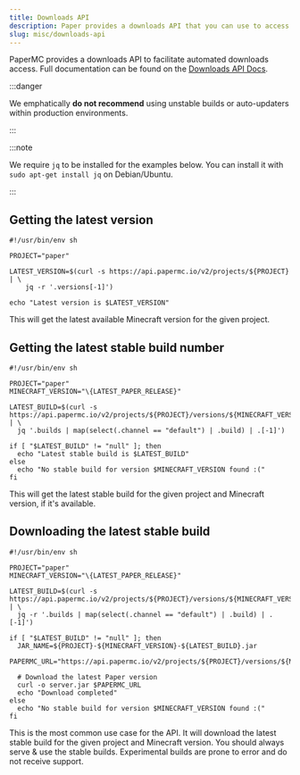 ```yaml
---
title: Downloads API
description: Paper provides a downloads API that you can use to access builds.
slug: misc/downloads-api
---
```


PaperMC provides a downloads API to facilitate automated downloads access. Full documentation can be
found on the [Downloads API Docs](https://api.papermc.io/docs).

:::danger

We emphatically **do not recommend** using unstable builds or auto-updaters within production environments.

:::

:::note

We require `jq` to be installed for the examples below. You can install it with `sudo apt-get install jq` on Debian/Ubuntu.

:::

## Getting the latest version

```shell
#!/usr/bin/env sh

PROJECT="paper"

LATEST_VERSION=$(curl -s https://api.papermc.io/v2/projects/${PROJECT} | \
    jq -r '.versions[-1]')

echo "Latest version is $LATEST_VERSION"
```

This will get the latest available Minecraft version for the given project.

## Getting the latest stable build number

```shell replace
#!/usr/bin/env sh

PROJECT="paper"
MINECRAFT_VERSION="\{LATEST_PAPER_RELEASE}"

LATEST_BUILD=$(curl -s https://api.papermc.io/v2/projects/${PROJECT}/versions/${MINECRAFT_VERSION}/builds | \
  jq '.builds | map(select(.channel == "default") | .build) | .[-1]')

if [ "$LATEST_BUILD" != "null" ]; then
  echo "Latest stable build is $LATEST_BUILD"
else
  echo "No stable build for version $MINECRAFT_VERSION found :("
fi
```

This will get the latest stable build for the given project and Minecraft version, if it's available.

## Downloading the latest stable build

```shell replace
#!/usr/bin/env sh

PROJECT="paper"
MINECRAFT_VERSION="\{LATEST_PAPER_RELEASE}"

LATEST_BUILD=$(curl -s https://api.papermc.io/v2/projects/${PROJECT}/versions/${MINECRAFT_VERSION}/builds | \
  jq -r '.builds | map(select(.channel == "default") | .build) | .[-1]')

if [ "$LATEST_BUILD" != "null" ]; then
  JAR_NAME=${PROJECT}-${MINECRAFT_VERSION}-${LATEST_BUILD}.jar
  PAPERMC_URL="https://api.papermc.io/v2/projects/${PROJECT}/versions/${MINECRAFT_VERSION}/builds/${LATEST_BUILD}/downloads/${JAR_NAME}"

  # Download the latest Paper version
  curl -o server.jar $PAPERMC_URL
  echo "Download completed"
else
  echo "No stable build for version $MINECRAFT_VERSION found :("
fi
```

This is the most common use case for the API. It will download the latest stable build for the given project and
Minecraft version. You should always serve & use the stable builds. Experimental builds are prone to error and
do not receive support.
